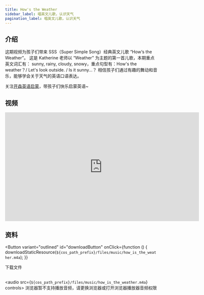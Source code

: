 ```yaml
---
title: How's the Weather
sidebar_label: 唱英文儿歌，认识天气
pagination_label: 唱英文儿歌，认识天气
---
```




## 介绍

这期视频为孩子们带来 SSS（Super Simple Song）经典英文儿歌 “How‘s the Weather”。
这是 Katherine 老师以 “Weather" 为主题的第一首儿歌，本期重点英文词汇有： sunny, rainy, cloudy, snowy，重点句型有：How's the weather？/ Let's look outside. / Is it sunny...？
相信孩子们通过有趣的舞动和音乐，能够学会关于天气的英语口语表达。

关注[开森英语启蒙](https://space.bilibili.com/20797715)，带孩子们快乐启蒙英语~

## 视频

<iframe
  src="https://player.bilibili.com/player.html?bvid=BV12u411t7ft&cid=1&page=1"
  scrolling="no"
  border="0"
  frameborder="no"
  framespacing="0"
  allowfullscreen="true"
  width="640"
  height="360"
></iframe>

## 资料

<Button
  variant="outlined"
  id="downloadButton"
  onClick={function () {
    downloadStaticResource(`${cos_path_prefix}/files/music/how_is_the_weather.m4a`);
  }}
>
  下载文件
</Button>
<br />
<br />

<audio src={`${cos_path_prefix}/files/music/how_is_the_weather.m4a`} controls>
  浏览器暂不支持播放音频，请更换浏览器或打开浏览器播放器音频权限
</audio>
